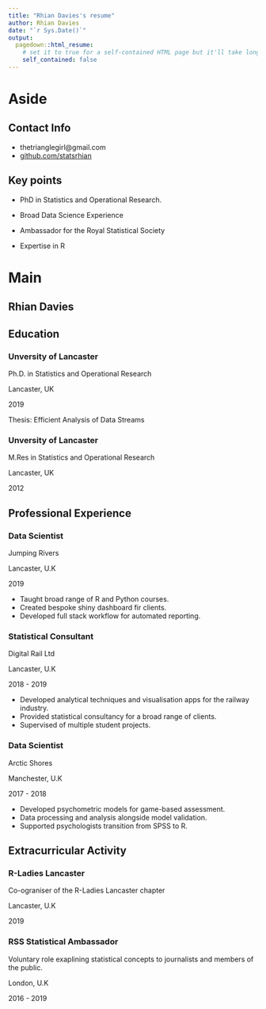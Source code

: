 ```yaml
---
title: "Rhian Davies's resume"
author: Rhian Davies
date: "`r Sys.Date()`"
output:
  pagedown::html_resume:
    # set it to true for a self-contained HTML page but it'll take longer to render
    self_contained: false
---
```


Aside
================================================================================




Contact Info {#contact}
--------------------------------------------------------------------------------

- <i class="fa fa-envelope"></i> thetrianglegirl@gmail.com
- <i class="fa fa-github"></i> [github.com/statsrhian](https://github.com/statsrhian)


Key points {#skills}
--------------------------------------------------------------------------------

- PhD in Statistics and Operational Research.

- Broad Data Science Experience

- Ambassador for the Royal Statistical Society

- Expertise in R


Main
================================================================================

Rhian Davies {#title}
--------------------------------------------------------------------------------

Education {data-icon=graduation-cap data-concise=true}
--------------------------------------------------------------------------------

### Unversity of Lancaster

Ph.D. in Statistics and Operational Research

Lancaster, UK

2019

Thesis: Efficient Analysis of Data Streams

### Unversity of Lancaster

M.Res in Statistics and Operational Research

Lancaster, UK

2012

Professional Experience {data-icon=suitcase}
--------------------------------------------------------------------------------

### Data Scientist

Jumping Rivers

Lancaster, U.K

2019

- Taught broad range of R and Python courses.
- Created bespoke shiny dashboard fir clients.
- Developed full stack workflow for automated reporting.

### Statistical Consultant

Digital Rail Ltd

Lancaster, U.K

2018 - 2019

- Developed analytical techniques and visualisation apps for the railway industry.
- Provided statistical consultancy for a broad range of clients.
- Supervised of multiple student projects.

### Data Scientist

Arctic Shores

Manchester, U.K 

2017 - 2018

- Developed psychometric models for game-based assessment.
- Data processing and analysis alongside model validation.
- Supported psychologists transition from SPSS to R.

 
Extracurricular Activity {data-icon=chalkboard-teacher}
--------------------------------------------------------------------------------

### R-Ladies Lancaster

Co-ograniser of the R-Ladies Lancaster chapter

Lancaster, U.K

2019

### RSS Statistical Ambassador

Voluntary role exaplining statistical concepts to journalists and members of the public.

London, U.K

2016 - 2019



